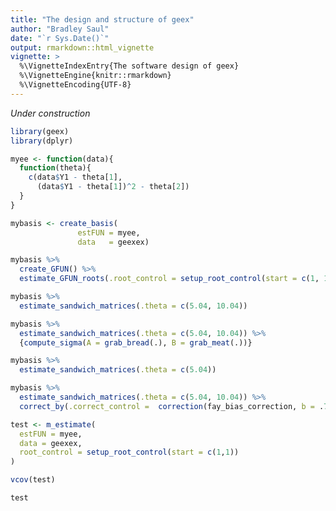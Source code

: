```yaml
---
title: "The design and structure of geex"
author: "Bradley Saul"
date: "`r Sys.Date()`"
output: rmarkdown::html_vignette
vignette: >
  %\VignetteIndexEntry{The software design of geex}
  %\VignetteEngine{knitr::rmarkdown}
  %\VignetteEncoding{UTF-8}
---
```


*Under construction*

```r
library(geex)
library(dplyr)

myee <- function(data){
  function(theta){
    c(data$Y1 - theta[1],
      (data$Y1 - theta[1])^2 - theta[2])
  }
}

mybasis <- create_basis(
               estFUN = myee,
               data   = geexex)

mybasis %>%
  create_GFUN() %>%
  estimate_GFUN_roots(.root_control = setup_root_control(start = c(1, 1)))

mybasis %>%
  estimate_sandwich_matrices(.theta = c(5.04, 10.04)) 

mybasis %>%
  estimate_sandwich_matrices(.theta = c(5.04, 10.04)) %>%
  {compute_sigma(A = grab_bread(.), B = grab_meat(.))}

mybasis %>%
  estimate_sandwich_matrices(.theta = c(5.04))

mybasis %>%
  estimate_sandwich_matrices(.theta = c(5.04, 10.04)) %>%
  correct_by(.correct_control =  correction(fay_bias_correction, b = .75))

test <- m_estimate(
  estFUN = myee,
  data = geexex,
  root_control = setup_root_control(start = c(1,1))
)

vcov(test)

test
```
